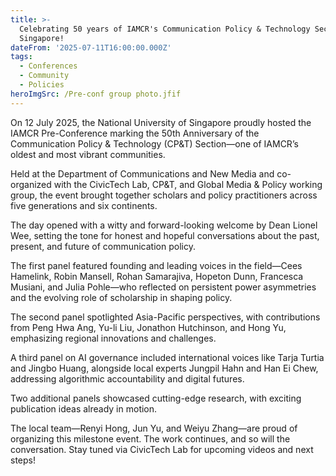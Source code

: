 ```yaml
---
title: >-
  Celebrating 50 years of IAMCR's Communication Policy & Technology Section in
  Singapore! 
dateFrom: '2025-07-11T16:00:00.000Z'
tags:
  - Conferences
  - Community
  - Policies
heroImgSrc: /Pre-conf group photo.jfif
---
```


On 12 July 2025, the National University of Singapore proudly hosted the IAMCR Pre-Conference marking the 50th Anniversary of the Communication Policy & Technology (CP\&T) Section—one of IAMCR’s oldest and most vibrant communities.

Held at the Department of Communications and New Media and co-organized with the CivicTech Lab, CP\&T, and Global Media & Policy working group, the event brought together scholars and policy practitioners across five generations and six continents.

The day opened with a witty and forward-looking welcome by Dean Lionel Wee, setting the tone for honest and hopeful conversations about the past, present, and future of communication policy.

The first panel featured founding and leading voices in the field—Cees Hamelink, Robin Mansell, Rohan Samarajiva, Hopeton Dunn, Francesca Musiani, and Julia Pohle—who reflected on persistent power asymmetries and the evolving role of scholarship in shaping policy.

The second panel spotlighted Asia-Pacific perspectives, with contributions from Peng Hwa Ang, Yu-li Liu, Jonathon Hutchinson, and Hong Yu, emphasizing regional innovations and challenges.

A third panel on AI governance included international voices like Tarja Turtia and Jingbo Huang, alongside local experts Jungpil Hahn and Han Ei Chew, addressing algorithmic accountability and digital futures.

Two additional panels showcased cutting-edge research, with exciting publication ideas already in motion.

The local team—Renyi Hong, Jun Yu, and Weiyu Zhang—are proud of organizing this milestone event. The work continues, and so will the conversation. Stay tuned via CivicTech Lab for upcoming videos and next steps!
